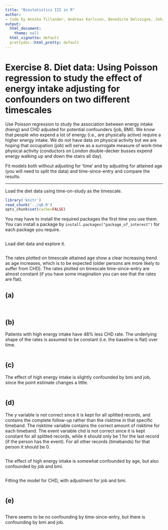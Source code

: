 ```yaml
---
title: "Biostatistics III in R"
author:
- Code by Annika Tillander, Andreas Karlsson, Benedicte Delcoigne, Johan Zetterqvist and Mark Clements
output:
  html_document:
    theme: null
  html_vignette: default
  prettydoc::html_pretty: default
---
```



# Exercise 8. Diet data: Using Poisson regression to study the effect of energy intake adjusting for confounders on two different timescales #

Use Poisson regression to study the association between energy intake (hieng) and CHD adjusted for potential confounders (job, BMI). We know that people who expend a lot of energy (i.e., are physically active) require a higher energy intake. We do not have data on physical activity but we are hoping that occupation (job) will serve as a surrogate measure of work-time physical activity (conductors on London double-decker busses expend energy walking up and down the stairs all day).

Fit models both without adjusting for ‘time’ and by adjusting for attained age (you will need to split the data) and time-since-entry and compare the results.

-----------

Load the diet data using time-on-study as the timescale.

```r
library('knitr')
read_chunk('../q8.R')
opts_chunk$set(cache=FALSE)
```

You may have to install the required packages the first time you use them. You can install a package by `install.packages("package_of_interest")` for each package you require.

```r
```
Load diet data and explore it.

```r
```

The rates plotted on timescale attained age show a clear
        increasing trend as age increases, which is to be expected
        (older persons are more likely to suffer from CHD). The rates
        plotted on timescale time-since-entry are almost constant (if
        you have some imagination you can see that the rates are flat).
		

## (a) ##

```r
```

```r
```

## (b) ##  

Patients with high energy intake have 48% less CHD rate. The
        underlying shape of the rates is assumed to be constant (i.e.
        the baseline is flat) over time.
		
```r
```

## (c) ##  

The effect of high energy intake is slightly confounded by bmi
        and job, since the point estimate changes a little.


```r
```

## (d) ##  

The y variable is not correct since it is kept for all splitted
        records, and contains the complete follow-up rather than the
        risktime in that specific timeband. The risktime variable
        contains the correct amount of risktime for each timeband. The
        event variable chd is not correct since it is kept constant
        for all splitted records, while it should only be 1 for the
        last record (if the person has the event). For all other
        records (timebands) for that person it should be 0.
		

```r
```

The effect of high energy intake is somewhat confounded by age,
        but also confounded by job and bmi.

```r
```

Fitting the model for CHD, with adjustment for job and bmi.

```r
```


## (e) ##
		
```r
```

There seems to be no confounding by time-since-entry, but there
        is confounding by bmi and job.
